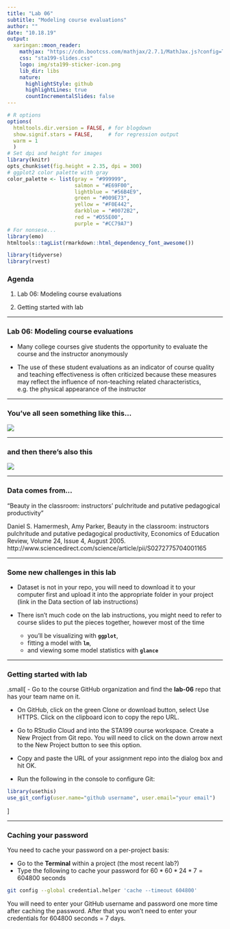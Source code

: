 ```yaml
---
title: "Lab 06"
subtitle: "Modeling course evaluations"
author: ""
date: "10.18.19"
output:
  xaringan::moon_reader:
    mathjax: "https://cdn.bootcss.com/mathjax/2.7.1/MathJax.js?config=TeX-MML-AM_HTMLorMML"
    css: "sta199-slides.css"
    logo: img/sta199-sticker-icon.png
    lib_dir: libs
    nature:
      highlightStyle: github
      highlightLines: true
      countIncrementalSlides: false
---
```


```r
# R options
options(
  htmltools.dir.version = FALSE, # for blogdown
  show.signif.stars = FALSE,     # for regression output
  warm = 1
  )
# Set dpi and height for images
library(knitr)
opts_chunk$set(fig.height = 2.35, dpi = 300) 
# ggplot2 color palette with gray
color_palette <- list(gray = "#999999", 
                      salmon = "#E69F00", 
                      lightblue = "#56B4E9", 
                      green = "#009E73", 
                      yellow = "#F0E442", 
                      darkblue = "#0072B2", 
                      red = "#D55E00", 
                      purple = "#CC79A7")
# For nonsese...
library(emo)
htmltools::tagList(rmarkdown::html_dependency_font_awesome())
```

```r
library(tidyverse)
library(rvest)
```

### Agenda

1. Lab 06: Modeling course evaluations

2. Getting started with lab

---

### Lab 06: Modeling course evaluations

- Many college courses give students the opportunity to evaluate the course and the instructor anonymously

- The use of these student evaluations as an indicator of course quality and teaching effectiveness is often criticized because these measures may reflect the influence of non-teaching related characteristics, e.g. the physical appearance of the instructor

---

### You've all seen something like this...

![](img/06/course-eval.jpg)

---

### and then there's also this

![](img/06/rmp.png)

---

### Data comes from...

"Beauty in the classroom: instructors’ pulchritude and putative pedagogical productivity" 

Daniel S. Hamermesh, Amy Parker, Beauty in the classroom: instructors pulchritude and putative pedagogical productivity, Economics of Education Review, Volume 24, Issue 4, August 2005. http://www.sciencedirect.com/science/article/pii/S0272775704001165

---

### Some new challenges in this lab

- Dataset is not in your repo, you will need to download it to your computer first and upload it into the appropriate folder in your project (link in the Data section of lab instructions)

- There isn't much code on the lab instructions, you might need to refer to course slides to put the pieces together, however most of the time 
    + you'll be visualizing with **`ggplot`**, 
    + fitting a model with **`lm`**, 
    + and viewing some model statistics with **`glance`**

---

### Getting started with lab

.small[
- Go to the course GitHub organization and find the **lab-06** repo that has your team name on it.

- On GitHub, click on the green Clone or download button, select Use HTTPS. Click on the clipboard icon to copy the repo URL.

- Go to RStudio Cloud and into the STA199 course workspace. Create a New Project from Git repo. You will need to click on the down arrow next to the New Project button to see this option.

- Copy and paste the URL of your assignment repo into the dialog box and hit OK.

- Run the following in the console to configure Git: 

```r
library(usethis)
use_git_config(user.name="github username", user.email="your email")
```
]

---

### Caching your password

You need to cache your password on a per-project basis: 

- Go to the **Terminal** within a project (the most recent lab?)
- Type the following to cache your password for $60 * 60 * 24 * 7 = 604800$ seconds

```bash
git config --global credential.helper 'cache --timeout 604800'
```

You will need to enter your GitHub username and password one more time after caching the password. After that you won't need to enter your credentials for 604800 seconds = 7 days.

